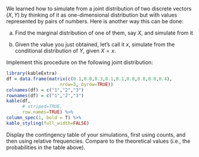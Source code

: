 We learned how to simulate from a joint distribution of two discrete vectors
$(X,Y$) by thinking of it as one-dimensional distribution but with values
represented by pairs of numbers. Here is another way this can be done:
  
a. Find the marginal distribution of one of them, say $X$, and simulate from it

b. Given the value you just obtained, let's <!--'--> call it $x$,  simulate from the conditional distribution of $Y$, given $X=x$. 

Implement this procedure on the following joint distribution:
```r
library(kableExtra)
df = data.frame(matrix(c(0.1,0.0,0.3,0.1,0.1,0.0,0.0,0.0,0.4),
                    nrow=3, byrow=TRUE))
colnames(df) = c("1","2","3")
rownames(df) = c("1","2","3")
kable(df, 
      # striped=TRUE, 
      row.names=TRUE) %>% 
column_spec(1, bold = T) %>%
kable_styling(full_width=FALSE)
```


Display the contingency table of your simulations, first using counts, and then
using relative frequencies. Compare to the theoretical values (i.e., the
probabilities in the table above).

